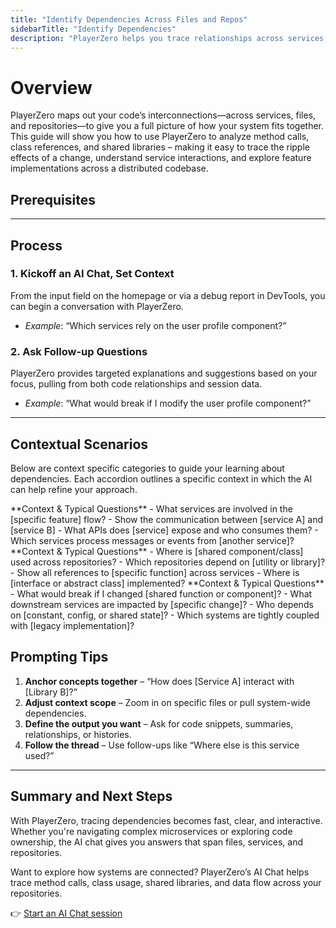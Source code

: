 ```yaml
---
title: "Identify Dependencies Across Files and Repos"
sidebarTitle: "Identify Dependencies"
description: "PlayerZero helps you trace relationships across services, files, and repositories using AI-powered code exploration."
---
```



# Overview

PlayerZero maps out your code’s interconnections—across services, files, and repositories—to give you a full picture of how your system fits together. This guide will show you how to use PlayerZero to analyze method calls, class references, and shared libraries – making it easy to trace the ripple effects of a change, understand service interactions, and explore feature implementations across a distributed codebase.

## Prerequisites

<SourceControlManagement/>

---

## Process

### 1. Kickoff an AI Chat, Set Context
From the input field on the homepage or via a debug report in DevTools, you can begin a conversation with PlayerZero.

- *Example*: “Which services rely on the user profile component?”

### 2. Ask Follow-up Questions
PlayerZero provides targeted explanations and suggestions based on your focus, pulling from both code relationships and session data.

- *Example*: “What would break if I modify the user profile component?”

---

## Contextual Scenarios
Below are context specific categories to guide your learning about dependencies. Each accordion outlines a specific context in which the AI can help refine your approach.

<AccordionGroup>

  <Accordion title="Service-to-Service Interactions">
    **Context & Typical Questions**  
    - What services are involved in the [specific feature] flow?  
    - Show the communication between [service A] and [service B]  
    - What APIs does [service] expose and who consumes them?  
    - Which services process messages or events from [another service]?  
  </Accordion>

  <Accordion title="Cross-Repo Dependencies">
    **Context & Typical Questions**  
    - Where is [shared component/class] used across repositories?  
    - Which repositories depend on [utility or library]?  
    - Show all references to [specific function] across services  
    - Where is [interface or abstract class] implemented?  
  </Accordion>

  <Accordion title="Risk & Impact Analysis">
    **Context & Typical Questions**  
    - What would break if I changed [shared function or component]?  
    - What downstream services are impacted by [specific change]?  
    - Who depends on [constant, config, or shared state]?  
    - Which systems are tightly coupled with [legacy implementation]?  
  </Accordion>

</AccordionGroup>

## Prompting Tips

1. **Anchor concepts together** – “How does [Service A] interact with [Library B]?”
2. **Adjust context scope** – Zoom in on specific files or pull system-wide dependencies.
3. **Define the output you want** – Ask for code snippets, summaries, relationships, or histories.
4. **Follow the thread** – Use follow-ups like “Where else is this service used?” 

---

## Summary and Next Steps

With PlayerZero, tracing dependencies becomes fast, clear, and interactive. Whether you're navigating complex microservices or exploring code ownership, the AI chat gives you answers that span files, services, and repositories.

Want to explore how systems are connected? PlayerZero’s AI Chat helps trace method calls, class usage, shared libraries, and data flow across your repositories.

👉 [Start an AI Chat session](https://app.playerzero.ai/chat)
